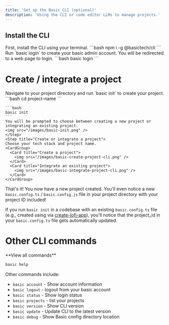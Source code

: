 ```yaml
---
title: 'Set up the Basic CLI (optional)'
description: 'Using the CLI or code editor LLMs to manage projects.'
---
```


## Install the CLI

<Steps>
  <Step title="Install the CLI">
    First, install the CLI using your terminal.
    ```bash
    npm i -g @basictech/cli
    ```
  </Step>
  <Step title="Login to Basic using the CLI">
    Run `basic login` to create your basic admin account. You will be redirected to a web page to login.
    ```bash
    basic login
    ```
  </Step>
</Steps>

# Create / integrate a project
<Steps>
  <Step title="Initialize the Basic CLI">
    Navigate to your project directory and run `basic init` to create your project.
    ```bash
    cd project-name
    ```

    ```bash
    basic init
    ```
    You will be prompted to choose between creating a new project or integrating an existing project.
    <img src="/images/basic-init.png" />
    </Step>
    <Step title="Create or integrate a project">
    Choose your tech stack and project name.
    <CardGroup>
      <Card title="Create a project">
        <img src="/images/basic-create-project-cli.png" />
      </Card>
      <Card title="Integrate an existing project">
        <img src="/images/basic-integrate-project-cli.png" />
      </Card>
    </CardGroup>
  </Step>
</Steps>

That's it! You now have a new project created. You'll even notice a new `basic.config.ts` / `basic.config.js` file in your project directory with your project ID included!

If you run `basic init` in a codebase with an existing `basic.config.ts` file (e.g., created using via [create-lofi-app](/basic-react/create-lofi-app)), you'll notice that the project_id in your `basic.config.ts` file gets automatically updated.
# Other CLI commands

<Card>
**View all commands**

```bash
basic help
```
</Card>

Other commands include:
- `basic account` - Show account information
- `basic logout` - logout from your basic account
- `basic status` - Show login status
- `basic projects` - list your projects
- `basic version` - Show CLI version
- `basic update` - Update CLI to the latest version
- `basic debug` - Show Basic config directory location